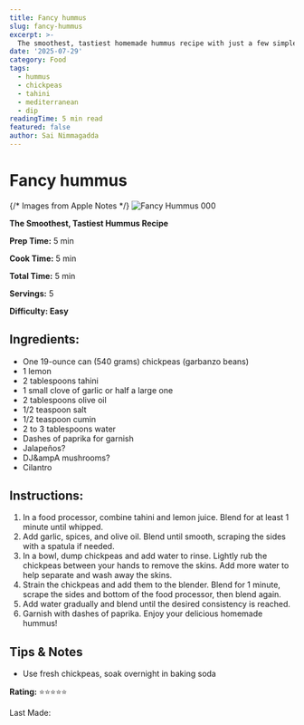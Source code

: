 ```yaml
---
title: Fancy hummus
slug: fancy-hummus
excerpt: >-
  The smoothest, tastiest homemade hummus recipe with just a few simple ingredients.
date: '2025-07-29'
category: Food
tags:
  - hummus
  - chickpeas
  - tahini
  - mediterranean
  - dip
readingTime: 5 min read
featured: false
author: Sai Nimmagadda
---
```

# Fancy hummus

{/* Images from Apple Notes */}
![Fancy Hummus 000](/images/articles/fancy-hummus-000.jpg)


**The Smoothest, Tastiest Hummus Recipe**

**Prep Time:** 5 min

**Cook Time:** 5 min

**Total Time:** 5 min

**Servings:** 5

**Difficulty: Easy**

## Ingredients:

- One 19-ounce can (540 grams) chickpeas (garbanzo beans)
- 1 lemon
- 2 tablespoons tahini
- 1 small clove of garlic or half a large one
- 2 tablespoons olive oil
- 1/2 teaspoon salt
- 1/2 teaspoon cumin
- 2 to 3 tablespoons water
- Dashes of paprika for garnish
- Jalapeños?
- DJ&ampA mushrooms?
- Cilantro

## Instructions:

1. In a food processor, combine tahini and lemon juice. Blend for at least 1 minute until whipped.
2. Add garlic, spices, and olive oil. Blend until smooth, scraping the sides with a spatula if needed.
3. In a bowl, dump chickpeas and add water to rinse. Lightly rub the chickpeas between your hands to remove the skins. Add more water to help separate and wash away the skins.
4. Strain the chickpeas and add them to the blender. Blend for 1 minute, scrape the sides and bottom of the food processor, then blend again.
5. Add water gradually and blend until the desired consistency is reached.
6. Garnish with dashes of paprika. Enjoy your delicious homemade hummus!

## Tips & Notes

- Use fresh chickpeas, soak overnight in baking soda

**Rating:** ⭐⭐⭐⭐⭐

Last Made:
